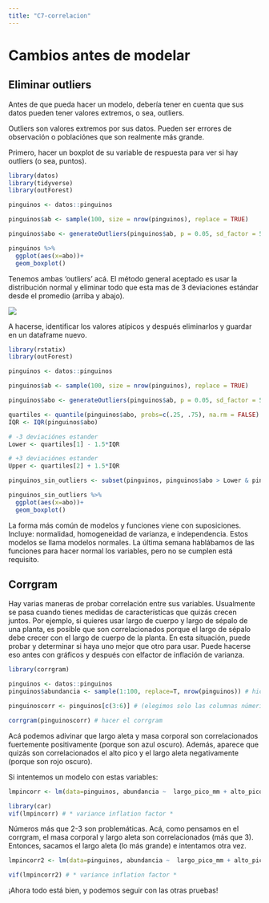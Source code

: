 ```yaml
---
title: "C7-correlacion"
---
```


# Cambios antes de modelar

## Eliminar outliers

Antes de que pueda hacer un modelo, debería tener en cuenta que sus datos pueden tener valores extremos, o sea, outliers.

Outliers son valores extremos por sus datos. Pueden ser errores de observación o poblaciónes que son realmente más grande.

Primero, hacer un boxplot de su variable de respuesta para ver si hay outliers (o sea, puntos).

```r
library(datos)
library(tidyverse)
library(outForest)

pinguinos <- datos::pinguinos

pinguinos$ab <- sample(100, size = nrow(pinguinos), replace = TRUE)

pinguinos$abo <- generateOutliers(pinguinos$ab, p = 0.05, sd_factor = 5, seed = NULL)

pinguinos %>%
  ggplot(aes(x=abo))+
  geom_boxplot()

```

Tenemos ambas ‘outliers’ acá. El método general aceptado es usar la distribución normal y eliminar todo que esta mas de 3 deviaciones estándar desde el promedio (arriba y abajo).

![](images/outliers_2-01.png){fig-align="center"}

A hacerse, identificar los valores atípicos y después eliminarlos y guardar en un dataframe nuevo.

```r
library(rstatix)
library(outForest)

pinguinos <- datos::pinguinos

pinguinos$ab <- sample(100, size = nrow(pinguinos), replace = TRUE)

pinguinos$abo <- generateOutliers(pinguinos$ab, p = 0.05, sd_factor = 5, seed = NULL)

quartiles <- quantile(pinguinos$abo, probs=c(.25, .75), na.rm = FALSE)
IQR <- IQR(pinguinos$abo)

# -3 deviaciónes estander 
Lower <- quartiles[1] - 1.5*IQR

# +3 deviaciónes estander
Upper <- quartiles[2] + 1.5*IQR 

pinguinos_sin_outliers <- subset(pinguinos, pinguinos$abo > Lower & pinguinos$abo < Upper)


```

```r
pinguinos_sin_outliers %>%
  ggplot(aes(x=abo))+
  geom_boxplot()
```

La forma más común de modelos y funciones viene con suposiciones. Incluye: normalidad, homogeneidad de varianza, e independencia. Estos modelos se llama modelos normales. La última semana hablábamos de las funciones para hacer normal los variables, pero no se cumplen está requisito.

## Corrgram

Hay varias maneras de probar correlación entre sus variables. Usualmente se pasa cuando tienes medidas de características que quizás crecen juntos. Por ejemplo, si quieres usar largo de cuerpo y largo de sépalo de una planta, es posible que son correlacionados porque el largo de sépalo debe crecer con el largo de cuerpo de la planta. En esta situación, puede probar y determinar si haya uno mejor que otro para usar. Puede hacerse eso antes con gráficos y después con elfactor de inflación de varianza.

```r
library(corrgram)

pinguinos <- datos::pinguinos
pinguinos$abundancia <- sample(1:100, replace=T, nrow(pinguinos)) # hice una columna con valores de abundancia (falsos)

pinguinoscorr <- pinguinos[c(3:6)] # (elegimos solo las columnas númericos)

corrgram(pinguinoscorr) # hacer el corrgram

```

Acá podemos adivinar que largo aleta y masa corporal son correlacionados fuertemente positivamente (porque son azul oscuro). Además, aparece que quizás son correlacionados el alto pico y el largo aleta negativamente (porque son rojo oscuro).

Si intentemos un modelo con estas variables:

```r
lmpincorr <- lm(data=pinguinos, abundancia ~  largo_pico_mm + alto_pico_mm + largo_aleta_mm + masa_corporal_g)

library(car) 
vif(lmpincorr) # * variance inflation factor *

```

Números más que 2-3 son problemáticas. Acá, como pensamos en el corrgram, el masa corporal y largo aleta son correlacionados (más que 3). Entonces, sacamos el largo aleta (lo más grande) e intentamos otra vez.

```r
lmpincorr2 <- lm(data=pinguinos, abundancia ~  largo_pico_mm + alto_pico_mm + masa_corporal_g)

vif(lmpincorr2) # * variance inflation factor *

```

¡Ahora todo está bien, y podemos seguir con las otras pruebas!
